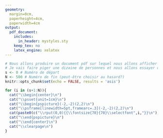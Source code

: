 ```yaml
---
geometry: 
  margin=0cm,
  paperheight=4cm,
  paperwidth=4cm
output:
  pdf_document:
    includes:
      in_header: mystyles.sty
    keep_tex: no
    latex_engine: xelatex
---
```


```r
# Nous allons produire un document pdf sur lequel nous allons afficher une liste de numéros pour faire piger les auditeurs lors de la présentation.
# Je vais faire piger une dizaine de personnes et nous allons essayer de deviner la plus grande valeur de l'échantillon.
s <- 0 # Numéro de départ
N <- 500 # Numéro de fin (peut-être choisir au hasard?)
knitr::opts_chunk$set(echo = FALSE, results = 'asis')
```

```r
for (i in (s+1:N)){
  cat("\\begin{center}\n")
  cat("\\psset{unit=1cm}\n")
  cat("\\begin{pspicture}(-2,-2)(2,2)\n")
  cat("\\psframe[linewidth=5pt,framearc=.3](-2,-2)(2,2)\n")
  cat(paste0(c("\\rput(0,0){{\\fontsize{70}{70}\\selectfont",i,"}}\n"),collapse = ""))
  cat("\\end{pspicture}\n")
  cat("\\end{center}\n")
  cat("\\clearpage\n")
}
```

